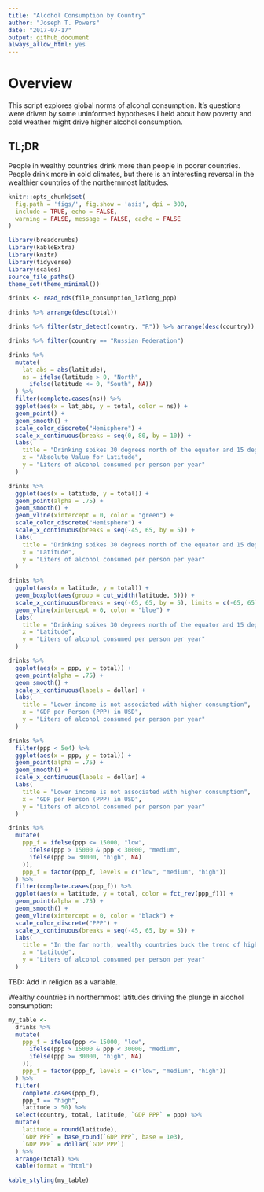 ```yaml
---
title: "Alcohol Consumption by Country"
author: "Joseph T. Powers"  
date: "2017-07-17"
output: github_document
always_allow_html: yes
---
```


# Overview
This script explores global norms of alcohol consumption. It's questions were driven by some uninformed hypotheses I held about how poverty and cold weather might drive higher alcohol consumption. 

## TL;DR 
People in wealthy countries drink more than people in poorer countries. People drink more in cold climates, but there is an interesting reversal in the wealthier countries of the northernmost latitudes.

```r
knitr::opts_chunk$set(
  fig.path = 'figs/', fig.show = 'asis', dpi = 300, 
  include = TRUE, echo = FALSE, 
  warning = FALSE, message = FALSE, cache = FALSE
) 
```

```r
library(breadcrumbs)
library(kableExtra)
library(knitr)
library(tidyverse)
library(scales)
source_file_paths()
theme_set(theme_minimal())
```

```r
drinks <- read_rds(file_consumption_latlong_ppp)
```


```r
drinks %>% arrange(desc(total))

drinks %>% filter(str_detect(country, "R")) %>% arrange(desc(country))

drinks %>% filter(country == "Russian Federation")
```

```r
drinks %>% 
  mutate(
    lat_abs = abs(latitude),
    ns = ifelse(latitude > 0, "North",
      ifelse(latitude <= 0, "South", NA))
  ) %>% 
  filter(complete.cases(ns)) %>% 
  ggplot(aes(x = lat_abs, y = total, color = ns)) + 
  geom_point() + 
  geom_smooth() + 
  scale_color_discrete("Hemisphere") + 
  scale_x_continuous(breaks = seq(0, 80, by = 10)) + 
  labs(
    title = "Drinking spikes 30 degrees north of the equator and 15 degrees south",
    x = "Absolute Value for Latitude",
    y = "Liters of alcohol consumed per person per year"
  )
```

```r
drinks %>% 
  ggplot(aes(x = latitude, y = total)) + 
  geom_point(alpha = .75) + 
  geom_smooth() + 
  geom_vline(xintercept = 0, color = "green") + 
  scale_color_discrete("Hemisphere") + 
  scale_x_continuous(breaks = seq(-45, 65, by = 5)) + 
  labs(
    title = "Drinking spikes 30 degrees north of the equator and 15 degrees south",
    x = "Latitude",
    y = "Liters of alcohol consumed per person per year"
  )
```

```r
drinks %>% 
  ggplot(aes(x = latitude, y = total)) + 
  geom_boxplot(aes(group = cut_width(latitude, 5))) + 
  scale_x_continuous(breaks = seq(-65, 65, by = 5), limits = c(-65, 65)) + 
  geom_vline(xintercept = 0, color = "blue") + 
  labs(
    title = "Drinking spikes 30 degrees north of the equator and 15 degrees south",
    x = "Latitude",
    y = "Liters of alcohol consumed per person per year"
  )
```

```r
drinks %>% 
  ggplot(aes(x = ppp, y = total)) + 
  geom_point(alpha = .75) + 
  geom_smooth() + 
  scale_x_continuous(labels = dollar) + 
  labs(
    title = "Lower income is not associated with higher consumption",
    x = "GDP per Person (PPP) in USD",
    y = "Liters of alcohol consumed per person per year"
  ) 
```

```r
drinks %>% 
  filter(ppp < 5e4) %>% 
  ggplot(aes(x = ppp, y = total)) + 
  geom_point(alpha = .75) + 
  geom_smooth() + 
  scale_x_continuous(labels = dollar) + 
  labs(
    title = "Lower income is not associated with higher consumption",
    x = "GDP per Person (PPP) in USD",
    y = "Liters of alcohol consumed per person per year"
  ) 
```

```r
drinks %>% 
  mutate(
    ppp_f = ifelse(ppp <= 15000, "low",
      ifelse(ppp > 15000 & ppp < 30000, "medium",
      ifelse(ppp >= 30000, "high", NA)
    )),
    ppp_f = factor(ppp_f, levels = c("low", "medium", "high"))
  ) %>% 
  filter(complete.cases(ppp_f)) %>% 
  ggplot(aes(x = latitude, y = total, color = fct_rev(ppp_f))) + 
  geom_point(alpha = .75) + 
  geom_smooth() + 
  geom_vline(xintercept = 0, color = "black") + 
  scale_color_discrete("PPP") + 
  scale_x_continuous(breaks = seq(-45, 65, by = 5)) + 
  labs(
    title = "In the far north, wealthy countries buck the trend of higher drinking.",
    x = "Latitude",
    y = "Liters of alcohol consumed per person per year"
  )
```

TBD: Add in religion as a variable. 

Wealthy countries in northernmost latitudes driving the plunge in alcohol consumption:
```r
my_table <- 
  drinks %>% 
  mutate(
    ppp_f = ifelse(ppp <= 15000, "low",
      ifelse(ppp > 15000 & ppp < 30000, "medium",
      ifelse(ppp >= 30000, "high", NA)
    )),
    ppp_f = factor(ppp_f, levels = c("low", "medium", "high"))
  ) %>% 
  filter(
    complete.cases(ppp_f),
    ppp_f == "high",
    latitude > 50) %>% 
  select(country, total, latitude, `GDP PPP` = ppp) %>% 
  mutate(
    latitude = round(latitude),
    `GDP PPP` = base_round(`GDP PPP`, base = 1e3),
    `GDP PPP` = dollar(`GDP PPP`)
  ) %>% 
  arrange(total) %>% 
  kable(format = "html") 

kable_styling(my_table)
```
